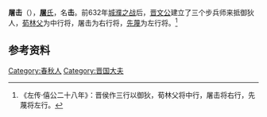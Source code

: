 {{Infobox 先秦人物
|image       = 
|surname     = 
|名= 击
|氏= [[屠氏|屠]]
|zi          = 
|hao         = 
|官位= [[晋国|晋国]][[右行将|右行将]] 
|nickname    = 
|nickzi      = 
|posthumous  = 
|国家= [[晋国|晋国]]
|名称= 屠击
|hometown    = 
|birth       = 
|death       = 
|honor       = 
|honor2      = 
|spouse       = 
|children      =
}}
'''屠击'''（{{bd|？||？||}}），[[屠氏|'''屠'''氏]]，名'''击'''。前632年[[城濮之战|城濮之战]]后，[[晋文公|晋文公]]建立了三个步兵师来抵御狄人，[[荀林父|荀林父]]为中行将，屠击为右行将，[[先蔑|先蔑]]为左行将。<ref>《左传·僖公二十八年》：晋侯作三行以御狄，荀林父将中行，屠击将右行，先蔑将左行。</ref>

== 参考资料 ==
{{reflist}}

{{start box}}
{{s-before|初次设置}}
{{s-title|[[春秋|春秋]][[晋国|晋国]]右行将|}}
{{s-after|无}}
{{end box}}


[[Category:春秋人|Category:春秋人]]
[[Category:晋国大夫|Category:晋国大夫]]